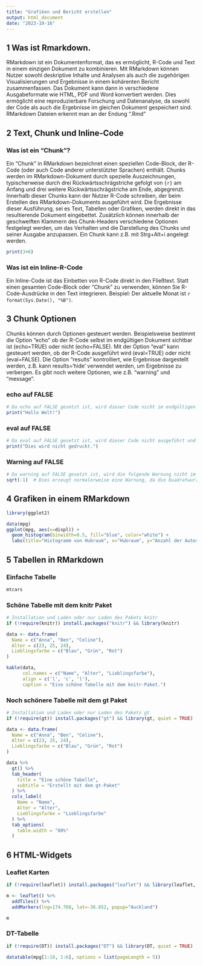 ```yaml
---
title: "Grafiken und Bericht erstellen"
output: html_document
date: "2023-10-16"
---
```


## 1 Was ist Rmarkdown.

RMarkdown ist ein Dokumentenformat, das es ermöglicht, R-Code und Text in einem einzigen Dokument zu kombinieren. Mit RMarkdown können Nutzer sowohl deskriptive Inhalte und Analysen als auch die zugehörigen Visualisierungen und Ergebnisse in einem kohärenten Bericht zusammenfassen. Das Dokument kann dann in verschiedene Ausgabeformate wie HTML, PDF und Word konvertiert werden. Dies ermöglicht eine reproduzierbare Forschung und Datenanalyse, da sowohl der Code als auch die Ergebnisse im gleichen Dokument gespeichert sind. RMarkdown Dateien erkennt man an der Endung ".Rmd"


## 2 Text, Chunk und Inline-Code
### Was ist ein "Chunk"?
Ein "Chunk" in RMarkdown bezeichnet einen speziellen Code-Block, der R-Code (oder auch Code anderer unterstützter Sprachen) enthält. Chunks werden im RMarkdown-Dokument durch spezielle Auszeichnungen, typischerweise durch drei Rückwärtsschrägstriche gefolgt von `{r}` am Anfang und drei weitere Rückwärtsschrägstriche am Ende, abgegrenzt. Innerhalb dieser Chunks kann der Nutzer R-Code schreiben, der beim Erstellen des RMarkdown-Dokuments ausgeführt wird. Die Ergebnisse dieser Ausführung, sei es Text, Tabellen oder Grafiken, werden direkt in das resultierende Dokument eingebettet. Zusätzlich können innerhalb der geschweiften Klammern des Chunk-Headers verschiedene Optionen festgelegt werden, um das Verhalten und die Darstellung des Chunks und seiner Ausgabe anzupassen. Ein Chunk kann z.B. mit Strg+Alt+i angelegt werden. 

```r
print(3+6)
```

### Was ist ein Inline-R-Code
Ein Inline-Code ist das Einbetten von R-Code direkt in den Fließtext. Statt einen gesamten Code-Block oder "Chunk" zu verwenden, können Sie R-Code-Ausdrücke in den Text integrieren. Beispiel: Der aktuelle Monat ist `r format(Sys.Date(), "%B")`.


## 3 Chunk Optionen
Chunks können durch Optionen gesteuert werden. Beispielsweise bestimmt die Option "echo" ob der R-Code selbst im endgültigen Dokument sichtbar ist (echo=TRUE) oder nicht (echo=FALSE). Mit der Option "eval" kann gesteuert werden, ob der R-Code ausgeführt wird (eval=TRUE) oder nicht (eval=FALSE). Die Option "results" kontrolliert, wie Ergebnisse dargestellt werden, z.B. kann results='hide' verwendet werden, um Ergebnisse zu verbergen. Es gibt noch weitere Optionen, wie z.B. "warning" und "message".


### echo auf FALSE
```r
# Da echo auf FALSE gesetzt ist, wird dieser Code nicht im endgültigen Dokument angezeigt.
print("Hallo Welt!")
```


### eval auf FALSE
```r
# Da eval auf FALSE gesetzt ist, wird dieser Code nicht ausgeführt und es gibt keine Ausgabe im endgültigen Dokument.
print("Dies wird nicht gedruckt.")
```

### Warning auf FALSE
```r
# Da warning auf FALSE gesetzt ist, wird die folgende Warnung nicht im endgültigen Dokument angezeigt.
sqrt(-1)  # Dies erzeugt normalerweise eine Warnung, da die Quadratwurzel aus einer negativen Zahl in R nicht definiert ist.

```


## 4 Grafiken in einem RMarkdown

```r
library(ggplot2)

data(mpg)
ggplot(mpg, aes(x=displ)) +
  geom_histogram(binwidth=0.5, fill="blue", color="white") +
  labs(title="Histogramm von Hubraum", x="Hubraum", y="Anzahl der Autos")

```


## 5 Tabellen in RMarkdown


### Einfache Tabelle
```r

mtcars

```


### Schöne Tabelle mit dem knitr Paket
```r
# Installation und Laden oder nur Laden des Pakets knitr
if (!require(knitr)) install.packages("knitr") && library(knitr)

data <- data.frame(
  Name = c("Anna", "Ben", "Celine"),
  Alter = c(23, 25, 24),
  Lieblingsfarbe = c("Blau", "Grün", "Rot")
)

kable(data, 
      col.names = c("Name", "Alter", "Lieblingsfarbe"),
      align = c('l', 'c', 'l'),
      caption = "Eine schöne Tabelle mit dem knitr-Paket.")
```

### Noch schönere Tabelle mit dem gt Paket
```r

# Installation und Laden oder nur Laden des Pakets gt
if (!require(gt)) install.packages("gt") && library(gt, quiet = TRUE)

data <- data.frame(
  Name = c("Anna", "Ben", "Celine"),
  Alter = c(23, 25, 24),
  Lieblingsfarbe = c("Blau", "Grün", "Rot")
)

data %>%
  gt() %>%
  tab_header(
    title = "Eine schöne Tabelle",
    subtitle = "Erstellt mit dem gt-Paket"
  ) %>%
  cols_label(
    Name = "Name",
    Alter = "Alter",
    Lieblingsfarbe = "Lieblingsfarbe"
  ) %>%
  tab_options(
    table.width = "80%"
  )
```


## 6 HTML-Widgets


### Leaflet Karten
```r
if (!require(leaflet)) install.packages("leaflet") && library(leaflet, quiet = TRUE)

m <- leaflet() %>%
  addTiles() %>% 
  addMarkers(lng=174.768, lat=-36.852, popup="Auckland")

m

```

### DT-Tabelle
```r
if (!require(DT)) install.packages("DT") && library(DT, quiet = TRUE)

datatable(mpg[1:10, 1:6], options = list(pageLength = 5))

```

